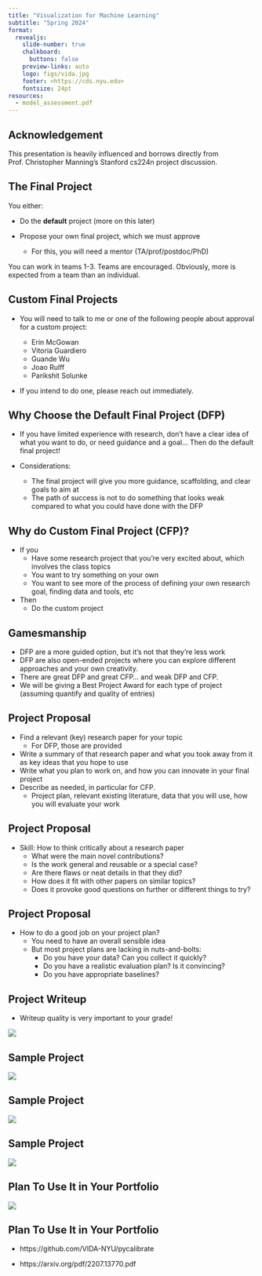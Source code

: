 ```yaml
---
title: "Visualization for Machine Learning"
subtitle: "Spring 2024"
format:
  revealjs: 
    slide-number: true
    chalkboard: 
      buttons: false
    preview-links: auto
    logo: figs/vida.jpg
    footer: <https://cds.nyu.edu>
    fontsize: 24pt
resources:
  - model_assessment.pdf
---
```


## Acknowledgement

This presentation is heavily influenced and borrows directly from Prof. Christopher Manning’s Stanford cs224n project discussion.

## The Final Project

You either:

* Do the **default** project (more on this later)

* Propose your own final project, which we must approve

  - For this, you will need a mentor (TA/prof/postdoc/PhD)

You can work in teams 1-3. Teams are encouraged. Obviously, more is expected from a team than an individual.

## Custom Final Projects

* You will need to talk to me or one of the following people about approval for a custom project:

  - Erin McGowan
  - Vitoria Guardiero
  - Guande Wu
  - Joao Rulff 
  - Parikshit Solunke

* If you intend to do one, please reach out immediately.

## Why Choose the Default Final Project (DFP)

* If you have limited experience with research, don’t have a clear idea of what you want to do, or need guidance and a goal… Then do the default final project!

*  Considerations:
   - The final project will give you more guidance, scaffolding, and clear goals to aim at
   - The path of success is not to do something that looks weak compared to what you could have done with the DFP

## Why do Custom Final Project (CFP)?

* If you
   - Have some research project that you’re very excited about, which involves the class topics
   - You want to try something on your own
   - You want to see more of the process of defining your own research goal, finding data and tools, etc
* Then
   - Do the custom project

## Gamesmanship

* DFP are a more guided option, but it’s not that they’re less work
* DFP are also open-ended projects where you can explore different approaches and your own creativity. 
* There are great DFP and great CFP… and weak DFP and CFP. 
* We will be giving a Best Project Award for each type of project (assuming quantify and quality of entries)

## Project Proposal

* Find a relevant (key) research paper for your topic
   - For DFP, those are provided
* Write a summary of that research paper and what you took away from it as key ideas that you hope to use
* Write what you plan to work on, and how you can innovate in your final project
* Describe as needed, in particular for CFP.
   - Project plan, relevant existing literature, data that you will use, how you will evaluate your work

## Project Proposal

* Skill: How to think critically about a research paper
  - What were the main novel contributions?
  - Is the work general and reusable or a special case?
  - Are there flaws or neat details in that they did?
  - How does it fit with other papers on similar topics?
  - Does it provoke good questions on further or different things to try?

## Project Proposal

* How to do a good job on your project plan?
   - You need to have an overall sensible idea
   - But most project plans are lacking in nuts-and-bolts:
      * Do you have your data? Can you collect it quickly?
      * Do you have a realistic evaluation plan? Is it convincing?
      * Do you have appropriate baselines?

## Project Writeup

* Writeup quality is very important to your grade!

![](figs/projectpaperoutline.jpg)

## Sample Project

![](figs/sampleproject1.jpg)

## Sample Project

![](figs/sampleproject2.jpg)

## Sample Project

![](figs/sampleproject3.jpg)

## Plan To Use It in Your Portfolio

![](figs/portfolio-xeno.jpg)

## Plan To Use It in Your Portfolio

* https://github.com/VIDA-NYU/pycalibrate

* https://arxiv.org/pdf/2207.13770.pdf






